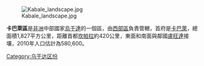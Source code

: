 {{Infobox settlement
|name=卡巴萊區
|settlement_type=
|native_name    =
|nickname       = 
|image_skyline  =
|image_size     = 
|image_caption  =
|image_flag     = 
|image_seal     =
|image_map      = Kabale District in Uganda.svg
|map_caption    = 在烏干達的位置
|coordinates    = {{coord|01|15|S|30|0|E|region:UG_type:adm1st|display=inline,title}}

|subdivision_type1  = 國家
|subdivision_name1  = {{flag|Uganda}}
|subdivision_type2  = 地理區
|subdivision_name2  = [[西部區_(烏干達)|西部區]]

|seat = [[卡巴萊|卡巴萊]]

|leader_title       =
|leader_name        =
|established_title  =
|established_date   = 

|area_total_km2         =  
|area_land_km2          =1827
|area_water_km2         = 
|population_as_of   = 2010年估計
|population_note    = 
|population_total   = 580600
|population_metro   = 
|population_density_km2 =317.8
|timezone           =[[東非時間|東非時間]]
|utc_offset         = +3
|timezone_DST       = 
|utc_offset_DST     = 

|elevation_m        = 
|website            =[https://web.archive.org/web/20090212170310/http://www.kabale.go.ug/]
|footnotes          = 
}}

[[Image:Kabale_landscape.jpg|thumbnail]]

'''卡巴萊區'''是[[非洲|非洲]]中部國家[[烏干達|烏干達]]的一個區，由[[西部區_(烏干達)|西部區]]負責管轄，首府是[[卡巴萊|卡巴萊]]，總面積1,827平方公里，距離首都[[坎帕拉|坎帕拉]]約420公里，東面和南面與鄰國[[盧旺達|盧旺達]]接壤，2010年人口估計為580,600。

{{Uganda-stub}}
{{烏干達行政區劃}}

[[Category:乌干达区份|Category:乌干达区份]]